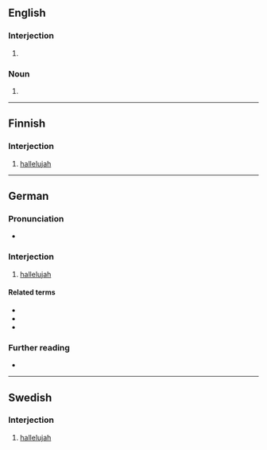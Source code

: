 {{also|Halleluja}}

==English==

===Interjection===
{{en-interj}}

# {{alternative spelling of|en|hallelujah}}

===Noun===
{{en-noun}}

# {{alternative spelling of|en|hallelujah}}

----

==Finnish==

===Interjection===
{{fi-int}}

# [[hallelujah]]

----

==German==

===Pronunciation===
* {{audio|de|De-halleluja.ogg|Audio}}

===Interjection===
{{head|de|interjection}}

# [[hallelujah]]

====Related terms====
* {{l|de|Alleluja}}
* {{l|de|Halleluja}}
* {{l|de|Hallelujah}}

===Further reading===
* {{R:Duden}}

----

==Swedish==

===Interjection===
{{head|sv|interjection}}

# [[hallelujah]]